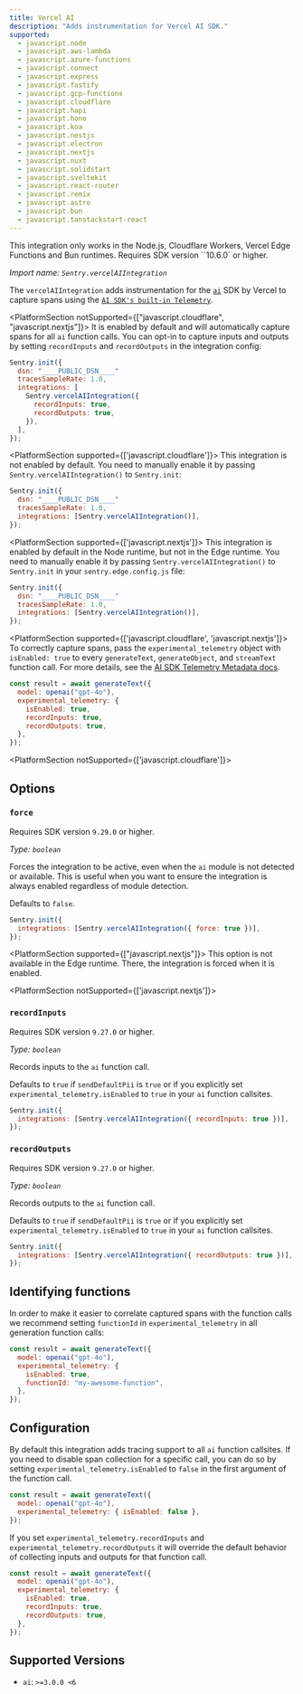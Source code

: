 ```yaml
---
title: Vercel AI
description: "Adds instrumentation for Vercel AI SDK."
supported:
  - javascript.node
  - javascript.aws-lambda
  - javascript.azure-functions
  - javascript.connect
  - javascript.express
  - javascript.fastify
  - javascript.gcp-functions
  - javascript.cloudflare
  - javascript.hapi
  - javascript.hono
  - javascript.koa
  - javascript.nestjs
  - javascript.electron
  - javascript.nextjs
  - javascript.nuxt
  - javascript.solidstart
  - javascript.sveltekit
  - javascript.react-router
  - javascript.remix
  - javascript.astro
  - javascript.bun
  - javascript.tanstackstart-react
---
```


<Alert>

This integration only works in the Node.js, Cloudflare Workers, Vercel Edge Functions and Bun runtimes. Requires SDK version ``10.6.0` or higher.

</Alert>

_Import name: `Sentry.vercelAIIntegration`_

The `vercelAIIntegration` adds instrumentation for the [`ai`](https://www.npmjs.com/package/ai) SDK by Vercel to capture spans using the [`AI SDK's built-in Telemetry`](https://sdk.vercel.ai/docs/ai-sdk-core/telemetry).

<PlatformSection notSupported={["javascript.cloudflare", "javascript.nextjs"]}>
  It is enabled by default and will automatically capture spans for all `ai`
  function calls. You can opt-in to capture inputs and outputs by setting `recordInputs` and `recordOutputs` in the integration config:

```javascript
Sentry.init({
  dsn: "____PUBLIC_DSN____"
  tracesSampleRate: 1.0,
  integrations: [
    Sentry.vercelAIIntegration({
      recordInputs: true,
      recordOutputs: true,
    }),
  ],
});
```

</PlatformSection>

<PlatformSection supported={['javascript.cloudflare']}>
This integration is not enabled by default. You need to manually enable it by passing `Sentry.vercelAIIntegration()` to `Sentry.init`:

```javascript
Sentry.init({
  dsn: "____PUBLIC_DSN____"
  tracesSampleRate: 1.0,
  integrations: [Sentry.vercelAIIntegration()],
});
```

</PlatformSection>

<PlatformSection supported={['javascript.nextjs']}>
This integration is enabled by default in the Node runtime, but not in the Edge runtime. You need to manually enable it by passing `Sentry.vercelAIIntegration()` to `Sentry.init` in your `sentry.edge.config.js` file:

```javascript {filename: 'sentry.edge.config.(js|ts)'}
Sentry.init({
  dsn: "____PUBLIC_DSN____"
  tracesSampleRate: 1.0,
  integrations: [Sentry.vercelAIIntegration()],
});
```

</PlatformSection>

<PlatformSection supported={['javascript.cloudflare', 'javascript.nextjs']}>
To correctly capture spans, pass the `experimental_telemetry` object with `isEnabled: true` to every `generateText`, `generateObject`, and `streamText` function call. For more details, see the [AI SDK Telemetry Metadata docs](https://sdk.vercel.ai/docs/ai-sdk-core/telemetry#telemetry-metadata).

```javascript
const result = await generateText({
  model: openai("gpt-4o"),
  experimental_telemetry: {
    isEnabled: true,
    recordInputs: true,
    recordOutputs: true,
  },
});
```

</PlatformSection>

<PlatformSection notSupported={['javascript.cloudflare']}>
## Options

### `force`

Requires SDK version `9.29.0` or higher.

_Type: `boolean`_

Forces the integration to be active, even when the `ai` module is not detected or available. This is useful when you want to ensure the integration is always enabled regardless of module detection.

Defaults to `false`.

```javascript
Sentry.init({
  integrations: [Sentry.vercelAIIntegration({ force: true })],
});
```

<PlatformSection supported={["javascript.nextjs"]}>
  This option is not available in the Edge runtime. There, the integration is
  forced when it is enabled.
</PlatformSection>

<PlatformSection notSupported={['javascript.nextjs']}>
### `recordInputs`

Requires SDK version `9.27.0` or higher.

_Type: `boolean`_

Records inputs to the `ai` function call.

Defaults to `true` if `sendDefaultPii` is `true` or if you explicitly set `experimental_telemetry.isEnabled` to `true` in your `ai` function callsites.

```javascript
Sentry.init({
  integrations: [Sentry.vercelAIIntegration({ recordInputs: true })],
});
```

### `recordOutputs`

Requires SDK version `9.27.0` or higher.

_Type: `boolean`_

Records outputs to the `ai` function call.

Defaults to `true` if `sendDefaultPii` is `true` or if you explicitly set `experimental_telemetry.isEnabled` to `true` in your `ai` function callsites.

```javascript
Sentry.init({
  integrations: [Sentry.vercelAIIntegration({ recordOutputs: true })],
});
```

</PlatformSection>

</PlatformSection>

## Identifying functions

In order to make it easier to correlate captured spans with the function calls we recommend setting `functionId` in `experimental_telemetry` in all generation function calls:

```javascript
const result = await generateText({
  model: openai("gpt-4o"),
  experimental_telemetry: {
    isEnabled: true,
    functionId: "my-awesome-function",
  },
});
```

## Configuration

By default this integration adds tracing support to all `ai` function callsites. If you need to disable span collection for a specific call, you can do so by setting `experimental_telemetry.isEnabled` to `false` in the first argument of the function call.

```javascript
const result = await generateText({
  model: openai("gpt-4o"),
  experimental_telemetry: { isEnabled: false },
});
```

If you set `experimental_telemetry.recordInputs` and `experimental_telemetry.recordOutputs` it will override the default behavior of collecting inputs and outputs for that function call.

```javascript
const result = await generateText({
  model: openai("gpt-4o"),
  experimental_telemetry: {
    isEnabled: true,
    recordInputs: true,
    recordOutputs: true,
  },
});
```

## Supported Versions

- `ai`: `>=3.0.0 <6`
